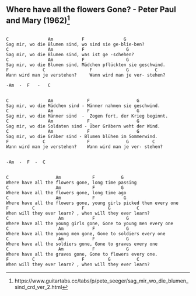 ## Where have all the flowers Gone? - Peter Paul and Mary (1962)[^1] {#classics-where-have-all-the-flowers-gone}

[^1]: https://www.guitartabs.cc/tabs/p/pete_seeger/sag_mir_wo_die_blumen_sind_crd_ver_2.html

```

C               Am           F               G
Sag mir, wo die Blumen sind, wo sind sie ge-blie-ben?
C               Am           F                G
Sag mir, wo die Blumen sind, was ist ge -schehen?
C               Am           F                G
Sag mir, wo die Blumen sind, Mädchen pflückten sie geschwind.
F             C                 F             G          C
Wann wird man je verstehen?     Wann wird man je ver- stehen?

-Am  -  F   -   C


C               Am             F                  G
Sag mir, wo die Mädchen sind - Männer nahmen sie geschwind.
C               Am             F                  G
Sag mir, wo die Männer sind  -  Zogen fort, der Krieg beginnt.
C               Am             F                  G
Sag mir, wo die Soldaten sind - Über Gräbern weht der Wind. 
C               Am             F                  G           
Sag mir, wo die Gräber sind - Blumen blühen im Sommerwind.
F             C                F              G         C
Wann wird man je verstehen?    Wann wird man je ver- stehen?


-Am  -  F  -  C


C                  Am            F          G
Where have all the flowers gone, long time passing
C                  Am            F          G
Where have all the flowers gone, long time ago
C                  Am            F           G
Where have all the flowers gone, young girls picked them every one
F         C                  F         G          C   
When will they ever learn? , when will they ever learn?
C                   Am           F            G
Where have all the young girls gone, Gone to young men every one
C                   Am           F            G
Where have all the young men gone, Gone to soldiers every one
C                   Am           F            G   
Where have all the soldiers gone, Gone to graves every one
C                   Am           F            G  
Where have all the graves gone, Gone to flowers every one.
F         C                  F         G          C
When will they ever learn? , when will they ever learn?
```
